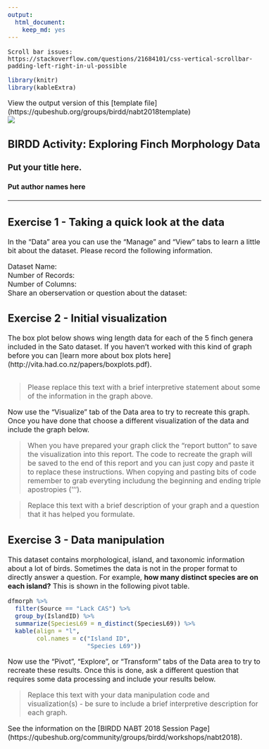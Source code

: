 ```yaml
---
output: 
  html_document: 
    keep_md: yes
---
```


```{eval=FALSE, echo = FALSE}
Scroll bar issues:
https://stackoverflow.com/questions/21684101/css-vertical-scrollbar-padding-left-right-in-ul-possible
```

<style type="text/css">
body, td {
   font-size: 16px;
}
.table { width: auto; }
</style>

```r
library(knitr)
library(kableExtra)
```

View the output version of this [template file] (https://qubeshub.org/groups/birdd/nabt2018template)  
![](https://qubeshub.org/groups/birdd/File:birdd.JPG)

## BIRDD Activity: Exploring Finch Morphology Data

### Put your title here. 

#### Put author names here

***

## Exercise 1 - Taking a quick look at the data
In the "Data" area you can use the "Manage" and "View" tabs to learn a little bit about the dataset. Please record the following information.  
  
Dataset Name:  
Number of Records:  
Number of Columns:  
Share an oberservation or question about the dataset:  

## Exercise 2 - Initial visualization
The box plot below shows wing length data for each of the 5 finch genera included in the Sato dataset. If you haven't worked with this kind of graph before you can [learn more about box plots here] (http://vita.had.co.nz/papers/boxplots.pdf).  

```r
```  
> Please replace this text with a brief interpretive statement about some of the information in the graph above.  
  
Now use the "Visualize" tab of the Data area to try to recreate this graph. Once you have done that choose a different visualization of the data and include the graph below.  

> When you have prepared your graph click the "report button" to save the visualization into this report. The code to recreate the graph will be saved to the end of this report and you can just copy and paste it to replace these instructions. When copying and pasting bits of code remember to grab everyting includung the beginning and ending triple apostropies (''').  

> Replace this text with a brief description of your graph and a question that it has helped you formulate.  
  
## Exercise 3 - Data manipulation 
This dataset contains morphological, island, and taxonomic information about a lot of birds. Sometimes the data is not in the proper format to directly answer a question. For example, **how many distinct species are on each island?** This is shown in the following pivot table.

```r
dfmorph %>% 
  filter(Source == "Lack CAS") %>% 
  group_by(IslandID) %>% 
  summarize(SpeciesL69 = n_distinct(SpeciesL69)) %>%
  kable(align = "l",
        col.names = c("Island ID",
                      "Species L69"))
```

Now use the "Pivot", "Explore", or "Transform" tabs of the Data area to try to recreate these results. Once this is done, ask a different question that requires some data processing and include your results below.

> Replace this text with your data manipulation code and visualization(s) - be sure to include a brief interpretive description for each graph. 

See the information on the [BIRDD NABT 2018 Session Page] (https://qubeshub.org/community/groups/birdd/workshops/nabt2018). 
